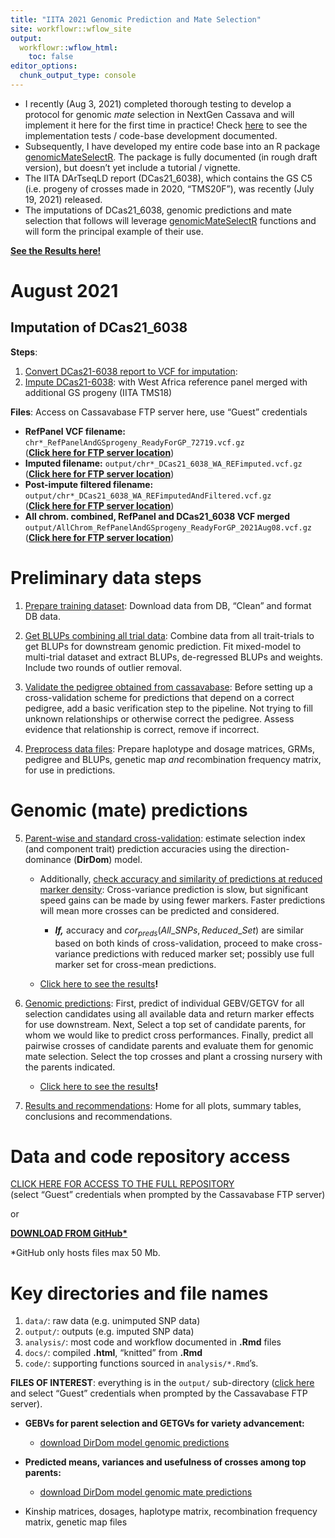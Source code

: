 ```yaml
---
title: "IITA 2021 Genomic Prediction and Mate Selection"
site: workflowr::wflow_site
output:
  workflowr::wflow_html:
    toc: false
editor_options:
  chunk_output_type: console
---
```


-   I recently (Aug 3, 2021) completed thorough testing to develop a protocol for genomic *mate* selection in NextGen Cassava and will implement it here for the first time in practice! Check [here](https://wolfemd.github.io/implementGMSinCassava/) to see the implementation tests / code-base development documented.
-   Subsequently, I have developed my entire code base into an R package [genomicMateSelectR](https://wolfemd.github.io/genomicMateSelectR/index.html). The package is fully documented (in rough draft version), but doesn't yet include a tutorial / vignette.
-   The IITA DArTseqLD report (DCas21_6038), which contains the GS C5 (i.e. progeny of crosses made in 2020, "TMS20F"), was recently (July 19, 2021) released.
-   The imputations of DCas21_6038, genomic predictions and mate selection that follows will leverage [genomicMateSelectR](https://wolfemd.github.io/genomicMateSelectR/index.html) functions and will form the principal example of their use.

[**See the Results here!**](07-Results.html)

# August 2021

## Imputation of DCas21_6038

**Steps**:

1.  [Convert DCas21-6038 report to VCF for imputation](convertDCas21_6038_ToVCF.html):
2.  [Impute DCas21-6038](ImputeDCas21_6038.html): with West Africa reference panel merged with additional GS progeny (IITA TMS18)

**Files**: Access on Cassavabase FTP server here, use "Guest" credentials

-   **RefPanel VCF filename:** `chr*_RefPanelAndGSprogeny_ReadyForGP_72719.vcf.gz`\
    ([**Click here for FTP server location**](ftp://ftp.cassavabase.org/marnin_datasets/nextgenImputation2019/ImputationStageIII_72619/))
-   **Imputed filename:** `output/chr*_DCas21_6038_WA_REFimputed.vcf.gz`\
    ([**Click here for FTP server location**](ftp://ftp.cassavabase.org/marnin_datasets/IITA_2021GS/))
-   **Post-impute filtered filename:** `output/chr*_DCas21_6038_WA_REFimputedAndFiltered.vcf.gz`\
    ([**Click here for FTP server location**](ftp://ftp.cassavabase.org/marnin_datasets/IITA_2021GS/))
-   **All chrom. combined, RefPanel and DCas21_6038 VCF merged** `output/AllChrom_RefPanelAndGSprogeny_ReadyForGP_2021Aug08.vcf.gz`\
    ([**Click here for FTP server location**](ftp://ftp.cassavabase.org/marnin_datasets/IITA_2021GS/))

# Preliminary data steps

1.  [Prepare training dataset](01-cleanTPdata.html): Download data from DB, "Clean" and format DB data.

2.  [Get BLUPs combining all trial data](02-GetBLUPs.html): Combine data from all trait-trials to get BLUPs for downstream genomic prediction. Fit mixed-model to multi-trial dataset and extract BLUPs, de-regressed BLUPs and weights. Include two rounds of outlier removal.

3.  [Validate the pedigree obtained from cassavabase](03-validatePedigree.html): Before setting up a cross-validation scheme for predictions that depend on a correct pedigree, add a basic verification step to the pipeline. Not trying to fill unknown relationships or otherwise correct the pedigree. Assess evidence that relationship is correct, remove if incorrect.

4.  [Preprocess data files](04-PreprocessDataFiles.html): Prepare haplotype and dosage matrices, GRMs, pedigree and BLUPs, genetic map *and* recombination frequency matrix, for use in predictions.

# Genomic (mate) predictions

5.  [Parent-wise and standard cross-validation](05-CrossValidation.html): estimate selection index (and component trait) prediction accuracies using the direction-dominance (**DirDom**) model.

    -   Additionally, [check accuracy and similarity of predictions at reduced marker density](https://wolfemd.github.io/IITA_2021GS/05-CrossValidation.html#Optimize_marker_density_for_speed): Cross-variance prediction is slow, but significant speed gains can be made by using fewer markers. Faster predictions will mean more crosses can be predicted and considered.

        -   ***If,*** accuracy and $cor_{preds}(All\_SNPs, Reduced\_Set)$ are similar based on both kinds of cross-validation, proceed to make cross-variance predictions with reduced marker set; possibly use full marker set for cross-mean predictions.

    -    [Click here to see the results](https://wolfemd.github.io/IITA_2021GS/07-Results.html#Prediction_accuracy_estimates)**!**

6.  [Genomic predictions](06-GenomicPredictions.html): First, predict of individual GEBV/GETGV for all selection candidates using all available data and return marker effects for use downstream. Next, Select a top set of candidate parents, for whom we would like to predict cross performances. Finally, predict all pairwise crosses of candidate parents and evaluate them for genomic mate selection. Select the top crosses and plant a crossing nursery with the parents indicated.

    -    [Click here to see the results](https://wolfemd.github.io/IITA_2021GS/07-Results.html#Genomic_Predictions)**!**

7.  [Results and recommendations](07-Results.html): Home for all plots, summary tables, conclusions and recommendations.

# Data and code repository access

[CLICK HERE FOR ACCESS TO THE FULL REPOSITORY](ftp://ftp.cassavabase.org/marnin_datasets/IITA_2021GS/) \
(select "Guest" credentials when prompted by the Cassavabase FTP server)

or

[**DOWNLOAD FROM GitHub\***](https://github.com/wolfemd/IITA_2021GS/)

\*GitHub only hosts files max 50 Mb.

# Key directories and file names

1.  `data/`: raw data (e.g. unimputed SNP data)
2.  `output/`: outputs (e.g. imputed SNP data)
3.  `analysis/`: most code and workflow documented in **.Rmd** files
4.  `docs/`: compiled **.html**, "knitted" from **.Rmd**
5.  `code/`: supporting functions sourced in `analysis/*.Rmd`'s.

**FILES OF INTEREST**: everything is in the `output/` sub-directory ([click here](ftp://ftp.cassavabase.org/marnin_datasets/IITA_2021GS/output/) and select "Guest" credentials when prompted by the Cassavabase FTP server).

-   **GEBVs for parent selection and GETGVs for variety advancement:**

    -   [download DirDom model genomic predictions](ftp://ftp.cassavabase.org/marnin_datasets/IITA_2021GS/output/genomicPredictions_ModelDirDom.csv)

-   **Predicted means, variances and usefulness of crosses among top parents:**

    -   [download DirDom model genomic mate predictions](ftp://ftp.cassavabase.org/marnin_datasets/IITA_2021GS/output/genomicMatePredictions_topParents_ModelDirDom.csv)

-   Kinship matrices, dosages, haplotype matrix, recombination frequency matrix, genetic map files
